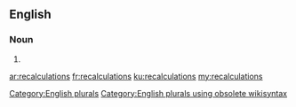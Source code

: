 ==English==

===Noun===
{{head|en}}

# {{plural of|recalculation}}

[[Category:English plurals]][[Category:English plurals using obsolete wikisyntax]]

[[ar:recalculations]]
[[fr:recalculations]]
[[ku:recalculations]]
[[my:recalculations]]